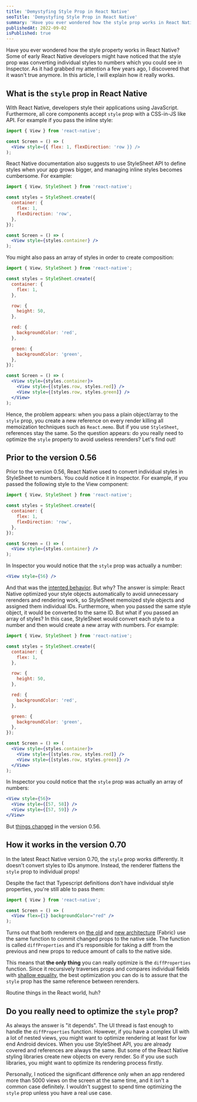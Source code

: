 ```yaml
---
title: 'Demystyfing Style Prop in React Native'
seoTitle: 'Demystyfing Style Prop in React Native'
summary: 'Have you ever wondered how the style prop works in React Native? Some of early React Native developers might have noticed that the style prop was converting individual styles to numbers which then were sent to the native side. In this article, I will explain how the style prop works in React Native 0.70.'
publishedAt: 2022-09-02
isPublished: true
---
```


Have you ever wondered how the style property works in React Native? Some of early React Native developers might have noticed that the style prop was converting individual styles to numbers which you could see in Inspector. As it had grabbed my attention a few years ago, I discovered that it wasn't true anymore. In this article, I will explain how it really works.

## What is the `style` prop in React Native

With React Native, developers style their applications using JavaScript. Furthermore, all core components accept `style` prop with a CSS-in-JS like API. For example if you pass the inline style:

```jsx
import { View } from 'react-native';

const Screen = () => (
  <View style={{ flex: 1, flexDirection: 'row }} />
);
```

React Native documentation also suggests to use StyleSheet API to define styles when your app grows bigger, and managing inline styles becomes cumbersome. For example:

```jsx
import { View, StyleSheet } from 'react-native';

const styles = StyleSheet.create({
  container: {
    flex: 1,
    flexDirection: 'row',
  },
});

const Screen = () => (
  <View style={styles.container} />
);
```

You might also pass an array of styles in order to create composition:

```jsx
import { View, StyleSheet } from 'react-native';

const styles = StyleSheet.create({
  container: {
    flex: 1,
  },

  row: {
    height: 50,
  },

  red: {
    backgroundColor: 'red',
  },

  green: {
    backgroundColor: 'green',
  },
});

const Screen = () => (
  <View style={styles.container}>
    <View style={[styles.row, styles.red]} />
    <View style={[styles.row, styles.green]} />
  </View>
);
```

Hence, the problem appears: when you pass a plain object/array to the `style` prop, you create a new reference on every render killing all memoization techniques such as `React.memo`. But if you use `StyleSheet`, references stay the same. So the question appears: do you really need to optimize the `style` property to avoid useless rerenders? Let's find out!

## Prior to the version 0.56

Prior to the version 0.56, React Native used to convert individual styles in StyleSheet to numbers. You could notice it in Inspector. For example, if you passed the following style to the View component:

```jsx
import { View, StyleSheet } from 'react-native';

const styles = StyleSheet.create({
  container: {
    flex: 1,
    flexDirection: 'row',
  },
});

const Screen = () => (
  <View style={styles.container} />
);
```

In Inspector you would notice that the `style` prop was actually a number:

```jsx
<View style={56} />
```

And that was the [intented behavior](https://github.com/facebook/react-native/blob/0.55-stable/Libraries/StyleSheet/StyleSheet.js#L236). But why? The answer is simple: React Native optimized your style objects automatically to avoid unnecessary rerenders and rendering work, so StyleSheet memoized style objects and assigned them individual IDs. Furthermore, when you passed the same style object, it would be converted to the same ID. But what if you passed an array of styles? In this case, StyleSheet would convert each style to a number and then would create a new array with numbers. For example:

```jsx
import { View, StyleSheet } from 'react-native';

const styles = StyleSheet.create({
  container: {
    flex: 1,
  },

  row: {
    height: 50,
  },

  red: {
    backgroundColor: 'red',
  },

  green: {
    backgroundColor: 'green',
  },
});

const Screen = () => (
  <View style={styles.container}>
    <View style={[styles.row, styles.red]} />
    <View style={[styles.row, styles.green]} />
  </View>
);
```

In Inspector you could notice that the `style` prop was actually an array of numbers:

```jsx
<View style={56}>
  <View style={[57, 58]} />
  <View style={[57, 59]} />
</View>
```

But [things changed](https://github.com/facebook/react-native/blob/0.56-stable/Libraries/StyleSheet/StyleSheet.js#L369) in the version 0.56.

## How it works in the version 0.70

In the latest React Native version 0.70, the `style` prop works differently. It doesn't convert styles to IDs anymore. Instead, the renderer flattens the `style` prop to individual props!

Despite the fact that Typescript definitions don't have individual style properties, you're still able to pass them:

```jsx
import { View } from 'react-native';

const Screen = () => (
  <View flex={1} backgroundColor="red" />
);
```

Turns out that both renderers on [the old](https://github.com/facebook/react-native/blob/0.70-stable/Libraries/Renderer/implementations/ReactNativeRenderer-prod.js#L1611) and [new architecture](https://github.com/facebook/react-native/blob/0.70-stable/Libraries/Renderer/implementations/ReactNativeRenderer-prod.js#L1611) (Fabric) use the same function to commit changed props to the native side. The function is called `diffProperties` and it's responsible for taking a diff from the previous and new props to reduce amount of calls to the native side.

This means that **the only thing** you can really optimize is the `diffProperties` function. Since it recursively traverses props and compares individual fields with [shallow equality](https://github.com/facebook/react/blob/v18.2.0/packages/react-native-renderer/src/ReactNativeAttributePayload.js#L335), the best optimization you can do is to assure that the `style` prop has the same reference between rerenders.

Routine things in the React world, huh?

## Do you really need to optimize the `style` prop?

As always the answer is "it depends". The UI thread is fast enough to handle the `diffProperties` function. However, if you have a complex UI with a lot of nested views, you might want to optimize rendering at least for low end Android devices. When you use StyleSheet API, you are already covered and references are always the same. But some of the React Native styling libraries create new objects on every render. So if you use such libraries, you might want to optimize its rendering process firstly.

Personally, I noticed the significant difference only when an app rendered more than 5000 views on the screen at the same time, and it isn't a common case definitely. I wouldn't suggest to spend time optimizing the `style` prop unless you have a real use case.
